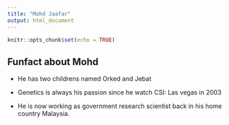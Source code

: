 ```yaml
---
title: "Mohd Jaafar"
output: html_document
---
```


```r
knitr::opts_chunk$set(echo = TRUE)
```

## Funfact about Mohd
* He has two childrens named Orked and Jebat
&nbsp;

* Genetics is always his passion since he watch CSI: Las vegas in 2003
&nbsp; 

* He is now working as government research scientist back in his home country Malaysia.
